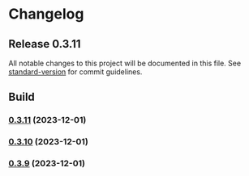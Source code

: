 # Changelog

## Release 0.3.11

All notable changes to this project will be documented in this file. See [standard-version](https://github.com/conventional-changelog/standard-version) for commit guidelines.

## Build

### [0.3.11](https://github.com/tejas-encora/IO-Component-Library/compare/v0.3.10...v0.3.11) (2023-12-01)

### [0.3.10](https://github.com/tejas-encora/IO-Component-Library/compare/v0.3.9...v0.3.10) (2023-12-01)

### [0.3.9](https://github.com/tejas-encora/IO-Component-Library/compare/v0.3.8...v0.3.9) (2023-12-01)
